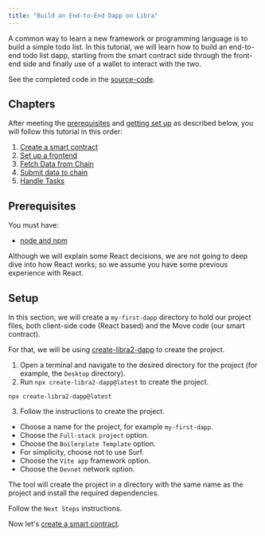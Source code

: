 ```yaml
---
title: "Build an End-to-End Dapp on Libra"
---
```


A common way to learn a new framework or programming language is to build a simple todo list. In this tutorial, we will learn how to build an end-to-end todo list dapp, starting from the smart contract side through the front-end side and finally use of a wallet to interact with the two.

See the completed code in the [source-code](https://github.com/libra2org/developer-docs/tree/main/apps/nextra/pages/en/build/guides/build-e2e-dapp).

## Chapters

After meeting the [prerequisites](#prerequisites) and [getting set up](#setup) as described below, you will follow this tutorial in this order:

1. [Create a smart contract](/build/guides/build-e2e-dapp/1-create-smart-contract)
2. [Set up a frontend](/build/guides/build-e2e-dapp/2-set-up-the-frontend)
3. [Fetch Data from Chain](/build/guides/build-e2e-dapp/3-fetch-data-from-chain)
4. [Submit data to chain](/build/guides/build-e2e-dapp/4-submit-data-to-chain)
5. [Handle Tasks](/build/guides/build-e2e-dapp/5-handle-tasks)

## Prerequisites

You must have:

- [node and npm](https://nodejs.org/en/)

Although we will explain some React decisions, we are not going to deep dive into how React works; so we assume you have some previous experience with React.

## Setup

In this section, we will create a `my-first-dapp` directory to hold our project files, both client-side code (React based) and the Move code (our smart contract).

For that, we will be using [create-libra2-dapp](/build/create-libra2-dapp) to create the project.

1. Open a terminal and navigate to the desired directory for the project (for example, the `Desktop` directory).
2. Run `npx create-libra2-dapp@latest` to create the project.

```shellscript filename="Terminal"
npx create-libra2-dapp@latest
```

3. Follow the instructions to create the project.

- Choose a name for the project, for example `my-first-dapp`.
- Choose the `Full-stack project` option.
- Choose the `Boilerplate Template` option.
- For simplicity, choose not to use Surf.
- Choose the `Vite app` framework option.
- Choose the `Devnet` network option.

The tool will create the project in a directory with the same name as the project and install the required dependencies.

Follow the `Next Steps` instructions.

Now let's [create a smart contract](/build/guides/build-e2e-dapp/1-create-smart-contract).
